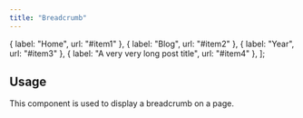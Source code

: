 ```yaml
---
title: "Breadcrumb"
---
```



  { label: "Home", url: "#item1" },
  { label: "Blog", url: "#item2" },
  { label: "Year", url: "#item3" },
  { label: "A very very long post title", url: "#item4" },
];

## Usage

This component is used to display a breadcrumb on a page.

<Breadcrumb items={items} />
